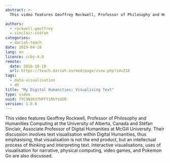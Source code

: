 ```yaml
---
abstract: >-
  This video features Geoffrey Rockwell, Professor of Philosophy and Humanities Computing at the University of Alberta, Canada and Stéfan Sinclair, Associate Professor of Digital Humanities at McGill University.  Their discussion involves text visualisation within Digital Humanities, thus emphasising, that visualisation is not the end product, but an intellectual process of thinking and interpreting text.

authors:
  - rockwell-geoffrey
  - sinclair-stéfan
categories:
  - dariah-teach
date: 2019-04-18
lang: en
licence: ccby-4.0
remote:
  date: 2016-10-18
  url: https://teach.dariah.eu/mod/page/view.php?id=218
tags:
  - data-visualisation
  - dh
title: "My Digital Humanities: Visualising Text"
type: video
uuid: fYC9N1K37HFFYiRhYsUGR
version: 1.0.0
---
```


This video features Geoffrey Rockwell, Professor of Philosophy and Humanities Computing at the University of Alberta, Canada and Stéfan Sinclair, Associate Professor of Digital Humanities at McGill University. Their discussion involves text visualisation within Digital Humanities, thus emphasising, that visualisation is not the end product, but an intellectual process of thinking and interpreting text. Interactive visualisations, uses of visualisation for narrative, physical computing, video games, and Pokemon Go are also discussed.

<VideoCard
  title="Geoffrey Rockwell and Stéfan Sinclair on Visualising Text"
  id="uamyLcWtECg"
  image="/assets/images/cms/posts/my-digital-humanities_visualizing-texts/stefan-sinclair.jpg"
/>
